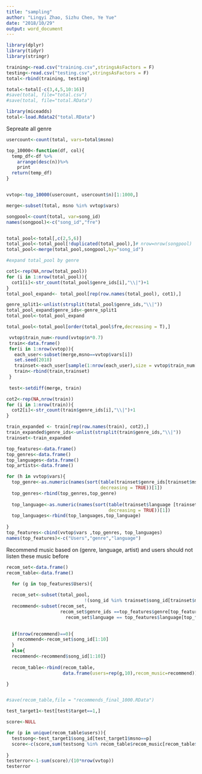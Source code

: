 ---
title: "sampling"
author: "Lingyi Zhao, Sizhu Chen, Ye Yue"
date: "2018/10/29"
output: word_document
---

```{r}
library(dplyr)
library(tidyr)
library(stringr)
```

```{r}

training<-read.csv("training.csv",stringsAsFactors = F)
testing<-read.csv("testing.csv",stringsAsFactors = F)
total<-rbind(training, testing)

total<-total[-c(3,4,5,10:16)]
#save(total, file="total.csv")
#save(total, file="total.RData")
```

```{r}
library(miceadds)
total<-load.Rdata2("total.RData")

```

Sepreate all genre
```{r}

usercount<-count(total, vars=total$msno)

top_10000<-function(df, col){
  temp_df<-df %>%
    arrange(desc(n))%>%
    print
  return(temp_df)
}


vvtop<-top_10000(usercount, usercount$n)[1:1000,]

merge<-subset(total, msno %in% vvtop$vars)

```

```{r songpool establish}

songpool<-count(total, var=song_id)
names(songpool)<-c("song_id","fre")


total_pool<-total[,c(2,5,6)]
total_pool<-total_pool[!duplicated(total_pool),]# nrow=nrow(songpool)
total_pool<-merge(total_pool,songpool,by="song_id")

#expand total_pool by genre

cot1<-rep(NA,nrow(total_pool))
for (i in 1:nrow(total_pool)){
  cot1[i]<-str_count(total_pool$genre_ids[i],"\\|")+1
}
total_pool_expand<- total_pool[rep(row.names(total_pool), cot1),]

genre_split1<-unlist(strsplit(total_pool$genre_ids,"\\|"))
total_pool_expand$genre_ids<-genre_split1 
total_pool<-total_pool_expand

total_pool<-total_pool[order(total_pool$fre,decreasing = T),]

```

```{r separate train test}
 
 vvtop$train_num<-round(vvtop$n*0.7)
 train<-data.frame() 
 for(i in 1:nrow(vvtop)){
   each_user<-subset(merge,msno==vvtop$vars[i])
   set.seed(2018)
   trainset<-each_user[sample(1:nrow(each_user),size = vvtop$train_num[i]),]
   train<-rbind(train,trainset)
 }
 
 test<-setdiff(merge, train)
```

```{r, expand train}

cot2<-rep(NA,nrow(train))
for (i in 1:nrow(train)){
  cot2[i]<-str_count(train$genre_ids[i],"\\|")+1
}

train_expanded <- train[rep(row.names(train), cot2),]
train_expanded$genre_ids<-unlist(strsplit(train$genre_ids,"\\|")) 
trainset<-train_expanded

```

```{r get top pair}

top_features<-data.frame()
top_genres<-data.frame()
top_languages<-data.frame()
top_artists<-data.frame()

for (h in vvtop$vars){
  top_genre<-as.numeric(names(sort(table(trainset$genre_ids[trainset$msno==h]),
                                   decreasing = TRUE))[1])
  top_genres<-rbind(top_genres,top_genre)
  
  top_language<-as.numeric(names(sort(table(trainset$language [trainset$msno==h]),
                                      decreasing = TRUE))[1])
  top_languages<-rbind(top_languages,top_language)
  
}
top_features<-cbind(vvtop$vars ,top_genres, top_languages)
names(top_features)<-c("Users","genre","language")

```

Recommend music based on (genre, language, artist) and users should not listen these music before
```{r recommend, warning=FALSE}
recom_set<-data.frame()
recom_table<-data.frame()

  for (g in top_features$Users){
  
  recom_set<-subset(total_pool,
                             !(song_id %in% trainset$song_id[trainset$msno==g]))
  recommend<-subset(recom_set, 
                    recom_set$genre_ids ==top_features$genre[top_features$Users==g] &
                      recom_set$language == top_features$language[top_features$Users==g])

  
  if(nrow(recommend)==0){
    recommend<-recom_set$song_id[1:10]
  }
  else{
  recommend<-recommend$song_id[1:10]}
  
  recom_table<-rbind(recom_table,
                     data.frame(users=rep(g,10),recom_music=recommend))

}


#save(recom_table,file = "recommends_final_1000.RData")
```


```{r}

test_target1<-test[test$target==1,]

score<-NULL

for (p in unique(recom_table$users)){
  testsong<-test_target1$song_id[test_target1$msno==p]
  score<-c(score,sum(testsong %in% recom_table$recom_music[recom_table$users==p]))
  
}
testerror<-1-sum(score)/(10*nrow(vvtop))
testerror
```


